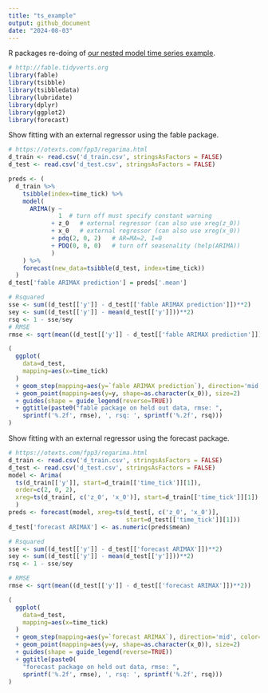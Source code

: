 ```yaml
---
title: "ts_example"
output: github_document
date: "2024-08-03"
---
```


R packages re-doing of [our nested model time series example](https://github.com/WinVector/Examples/blob/main/TimeSeries/nested_model_example.ipynb).


```r
# http://fable.tidyverts.org
library(fable)
library(tsibble)
library(tsibbledata)
library(lubridate)
library(dplyr)
library(ggplot2)
library(forecast)
```


Show fitting with an external regressor using the fable package.

```r

# https://otexts.com/fpp3/regarima.html
d_train <- read.csv('d_train.csv', stringsAsFactors = FALSE)
d_test <- read.csv('d_test.csv', stringsAsFactors = FALSE)

preds <- (
  d_train %>%
    tsibble(index=time_tick) %>%
    model(
      ARIMA(y ~ 
              1  # turn off must specify constant warning
            + z_0   # external regressor (can also use xreg(z_0))
            + x_0   # external regressor (can also use xreg(x_0))
            + pdq(2, 0, 2)   # AR=MA=2, I=0
            + PDQ(0, 0, 0)   # turn off seasonality (help(ARIMA))
            )
    ) %>%
    forecast(new_data=tsibble(d_test, index=time_tick)) 
  )
d_test['fable ARIMAX prediction'] = preds['.mean']

# Rsquared
sse <- sum((d_test[['y']] - d_test[['fable ARIMAX prediction']])**2)
sey <- sum((d_test[['y']] - mean(d_test[['y']]))**2)
rsq <- 1 - sse/sey
# RMSE
rmse <- sqrt(mean((d_test[['y']] - d_test[['fable ARIMAX prediction']])**2))

(
  ggplot(
    data=d_test,
    mapping=aes(x=time_tick)
  )
  + geom_step(mapping=aes(y=`fable ARIMAX prediction`), direction='mid', color='blue')
  + geom_point(mapping=aes(y=y, shape=as.character(x_0)), size=2)
  + guides(shape = guide_legend(reverse=TRUE))
  + ggtitle(paste0("fable package on held out data, rmse: ", 
    sprintf('%.2f', rmse), ', rsq: ', sprintf('%.2f', rsq)))
) 
```




Show fitting with an external regressor using the forecast package.


```r
# https://otexts.com/fpp3/regarima.html
d_train <- read.csv('d_train.csv', stringsAsFactors = FALSE)
d_test <- read.csv('d_test.csv', stringsAsFactors = FALSE)
model <- Arima(
  ts(d_train[['y']], start=d_train[['time_tick']][1]), 
  order=c(2, 0, 2), 
  xreg=ts(d_train[, c('z_0', 'x_0')], start=d_train[['time_tick']][1])
  )
preds <- forecast(model, xreg=ts(d_test[, c('z_0', 'x_0')], 
                                 start=d_test[['time_tick']][1]))
d_test['forecast ARIMAX'] <- as.numeric(preds$mean)

# Rsquared
sse <- sum((d_test[['y']] - d_test[['forecast ARIMAX']])**2)
sey <- sum((d_test[['y']] - mean(d_test[['y']]))**2)
rsq <- 1 - sse/sey

# RMSE
rmse <- sqrt(mean((d_test[['y']] - d_test[['forecast ARIMAX']])**2))

(
  ggplot(
    data=d_test,
    mapping=aes(x=time_tick)
  )
  + geom_step(mapping=aes(y=`forecast ARIMAX`), direction='mid', color='blue')
  + geom_point(mapping=aes(y=y, shape=as.character(x_0)), size=2)
  + guides(shape = guide_legend(reverse=TRUE))
  + ggtitle(paste0(
    "forecast package on held out data, rmse: ", 
    sprintf('%.2f', rmse), ', rsq: ', sprintf('%.2f', rsq)))
) 
```


